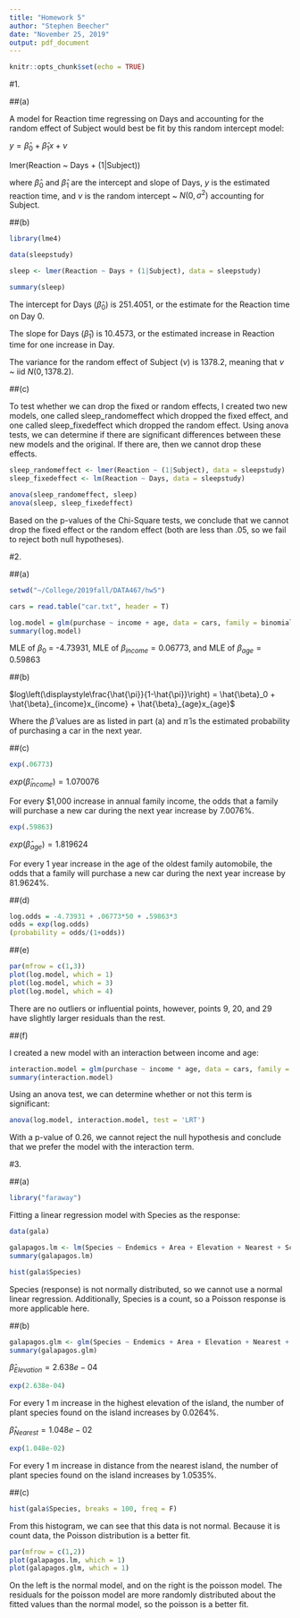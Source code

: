 ---
title: "Homework 5"
author: "Stephen Beecher"
date: "November 25, 2019"
output: pdf_document
---

```{r setup, include=FALSE}
knitr::opts_chunk$set(echo = TRUE)
```

#1.

##(a)

A model for Reaction time regressing on Days and accounting for the random effect of Subject would best be fit by this random intercept model:

$y = \hat{\beta}_0 + \hat{\beta}_1x + \nu$

lmer(Reaction ~ Days + (1|Subject))

where $\hat{\beta}_0$ and $\hat{\beta}_1$ are the intercept and slope of Days, $y$ is the estimated reaction time, and $\nu$ is the random intercept ~ $N(0, \sigma^2)$ accounting for Subject.

##(b)

```{r include = F}
library(lme4)
```


```{r echo = F}
data(sleepstudy)

sleep <- lmer(Reaction ~ Days + (1|Subject), data = sleepstudy)

summary(sleep)
```

The intercept for Days ($\hat{\beta}_0$) is 251.4051, or the estimate for the Reaction time on Day 0.

The slope for Days ($\hat{\beta}_1$) is 10.4573, or the estimated increase in Reaction time for one increase in Day.

The variance for the random effect of Subject ($\nu$) is 1378.2, meaning that $\nu$ ~ iid $N(0, 1378.2)$.

##(c)

To test whether we can drop the fixed or random effects, I created two new models, one called sleep_randomeffect which dropped the fixed effect, and one called sleep_fixedeffect which dropped the random effect. Using anova tests, we can determine if there are significant differences between these new models and the original. If there are, then we cannot drop these effects.

```{r echo = F}
sleep_randomeffect <- lmer(Reaction ~ (1|Subject), data = sleepstudy)
sleep_fixedeffect <- lm(Reaction ~ Days, data = sleepstudy)

anova(sleep_randomeffect, sleep)
anova(sleep, sleep_fixedeffect)
```

Based on the p-values of the Chi-Square tests, we conclude that we cannot drop the fixed effect or the random effect (both are less than .05, so we fail to reject both null hypotheses).


#2.

##(a)

```{r echo = F}
setwd("~/College/2019fall/DATA467/hw5")

cars = read.table("car.txt", header = T)

log.model = glm(purchase ~ income + age, data = cars, family = binomial)
summary(log.model)
```

MLE of $\beta_0$ = -4.73931,
MLE of $\beta_{income} = 0.06773$, and 
MLE of $\beta_{age} = 0.59863$

##(b)

$log\left(\displaystyle\frac{\hat{\pi}}{1-\hat{\pi}}\right) = \hat{\beta}_0 + \hat{\beta}_{income}x_{income} + \hat{\beta}_{age}x_{age}$

Where the $\hat{\beta}$ values are as listed in part (a) and $\hat{\pi}$ is the estimated probability of purchasing a car in the next year.

##(c)

```{r include = F}
exp(.06773)

```

$exp(\hat{\beta}_{income}) = 1.070076$

For every $1,000 increase in annual family income, the odds that a family will purchase a new car during the next year increase by 7.0076%.

```{r include = F}
exp(.59863)
```

$exp(\hat{\beta}_{age}) = 1.819624$

For every 1 year increase in the age of the oldest family automobile, the odds that a family will purchase a new car during the next year increase by 81.9624%.

##(d)

```{r}
log.odds = -4.73931 + .06773*50 + .59863*3
odds = exp(log.odds)
(probability = odds/(1+odds))
```

##(e)

```{r echo = F}
par(mfrow = c(1,3))
plot(log.model, which = 1)
plot(log.model, which = 3)
plot(log.model, which = 4)
```

There are no outliers or influential points, however, points 9, 20, and 29 have slightly larger residuals than the rest.

##(f)

I created a new model with an interaction between income and age:

```{r echo = F}
interaction.model = glm(purchase ~ income * age, data = cars, family = binomial)
summary(interaction.model)
```

Using an anova test, we can determine whether or not this term is significant:

```{r echo = F}
anova(log.model, interaction.model, test = 'LRT')
```


With a p-value of 0.26, we cannot reject the null hypothesis and conclude that we prefer the model with the interaction term.

#3.

##(a)

```{r include = F}
library("faraway")
```

Fitting a linear regression model with Species as the response:

```{r echo = F}
data(gala)

galapagos.lm <- lm(Species ~ Endemics + Area + Elevation + Nearest + Scruz + Adjacent, data = gala)
summary(galapagos.lm)

hist(gala$Species)
```

Species (response) is not normally distributed, so we cannot use a normal linear regression. Additionally, Species is a count, so a Poisson response is more applicable here.


##(b)

```{r echo = F}
galapagos.glm <- glm(Species ~ Endemics + Area + Elevation + Nearest + Scruz + Adjacent, data = gala, family = poisson)
summary(galapagos.glm)
```

$\hat{\beta}_{Elevation} = 2.638e-04$

```{r}
exp(2.638e-04)
```

For every 1 m increase in the highest elevation of the island, the number of plant species found on the island increases by 0.0264%.

$\hat{\beta}_{Nearest} = 1.048e-02$

```{r}
exp(1.048e-02)
```

For every 1 m increase in distance from the nearest island, the number of plant species found on the island increases by 1.0535%.

##(c)

```{r echo = F}
hist(gala$Species, breaks = 100, freq = F)
```

From this histogram, we can see that this data is not normal. Because it is count data, the Poisson distribution is a better fit.

```{r echo = F}
par(mfrow = c(1,2))
plot(galapagos.lm, which = 1)
plot(galapagos.glm, which = 1)
```

On the left is the normal model, and on the right is the poisson model.
The residuals for the poisson model are more randomly distributed about the fitted values than the normal model, so the poisson is a better fit.